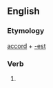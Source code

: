 ==English==

===Etymology===
[[accord]] + [[-est]]

===Verb===
'''{{PAGENAME}}'''

# {{second-person singular of|[[accord]]}}